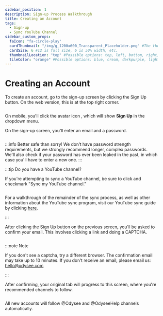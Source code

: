 ---
sidebar_position: 1
description: Sign-up Process Walkthrough
title: Creating an Account
tags:
  - Sign-up
  - Sync YouTube Channel 
sidebar_custom_props:
  faIcon: "fa-circle-play"
  cardThumbnail: "/img/g_1200x600_Transparent_Placeholder.png" #The thumbnail on the category card.
  cardSize: 6 #12 is full size, 6 is 50% width, etc.
  thumbnailLocation: "top" #Possible options: top, left, bottom, right, none
  tileColor: "orange" #Possible options: blue, cream, darkpurple, lightpurple, mauve, orange, pink, none
---

# Creating an Account

To create an account, go to the sign-up screen by clicking the <PrimaryOdyseeButton url="https://odysee.com/$/signup">Sign Up</PrimaryOdyseeButton> button. On the web version, this is at the top right corner.

<Image img="/img/en/category-basics1.png"/>

On mobile, you'll click the avatar icon <OdyseeButtonRound ><OdyseeIcon type="person"/></OdyseeButtonRound>, which will show <OdyseeIcon type="key"/> **Sign Up** in the dropdown menu.

On the sign-up screen, you'll enter an email and a password. 

<Image img="/img/en/category-basics2.png"/>

:::info Better safe than sorry!
We don't have password strength requirements, but we strongly recommend longer, complex passwords. We'll also check if your password has ever been leaked in the past, in which case you'll have to enter a new one.
:::

:::tip Do you have a YouTube channel?

If you're attempting to sync a YouTube channel, be sure to click and checkmark "Sync my YouTube channel."

<Image img="/img/en/category-basics3.png"/>

For a walkthrough of the remainder of the sync process, as well as other information about the YouTube sync program, visit our YouTube sync guide by clicking [here](https://help.odysee.tv/category-syncprogram/).

:::

After clicking the <PrimaryOdyseeButton url="https://odysee.com/$/signup">Sign Up</PrimaryOdyseeButton> button on the previous screen, you'll be asked to confirm your email. This involves clicking a link and doing a CAPTCHA.

<Image img="/img/en/category-basics4.png"/>

:::note Note

If you don't see a captcha, try a different browser. The confirmation email may take up to 10 minutes. If you don't receive an email, please email us: hello@odysee.com

:::

After confirming, your original tab will progress to this screen, where you're recommended channels to follow.

<Image img="/img/en/category-basics5.png"/>

All new accounts will follow @Odysee and @OdyseeHelp channels automatically.
